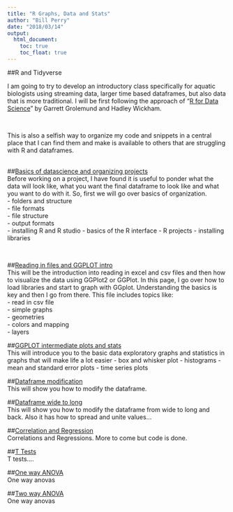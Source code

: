 ```yaml
---
title: "R Graphs, Data and Stats"
author: "Bill Perry"
date: "2018/03/14"
output:
  html_document:
    toc: true
    toc_float: true
---
```


##R and Tidyverse      

I am going to try to develop an introductory class specifically for aquatic biologists using streaming data, larger time based dataframes, but also data that is more traditional. I will be first following the approach of "[R for Data Science](HTTP://r4ds.had.co.nz/)" by Garrett Grolemund and Hadley Wickham.  
  
<br>   

This is also a selfish way to organize my code and snippets in a central place that I can find them and make is available to others that are struggling with R and dataframes.     
<br>

##[Basics of datascience and organizing projects](01_intro.html)     
Before working on a project, I have found it is useful to ponder what the data will look like, what you want the final dataframe to look like and what you want to do with it. So, first we will go over basics of organization.  
     - folders and structure    
     - file formats    
     - file structure     
     - output formats   
     - installing R and R studio
     - basics of the R interface
     - R projects
     - installing libraries       

<br>

##[Reading in files and GGPLOT intro](02_ggplot.html)     
This will be the introduction into reading in excel and csv files and then how to visualize the data using GGPlot2 or GGPlot. In this page, I go over how to load libraries and start to graph with GGplot. Understanding the basics is key and then I go from there. This file includes topics like:    
     - read in csv file    
     - simple graphs  
     - geometries   
     - colors and mapping   
     - layers 

##[GGPLOT intermediate plots and stats](03_ggplot_stats.html)    
This will introduce you to the basic data exploratory graphs and statistics in graphs that will make life a lot easier
      - box and whisker plot
      - histograms
      - mean and standard error plots
      - time series plots
    
##[Dataframe modification](04_data_modification.html)    
This will show you how to modify the dataframe.   

##[Dataframe wide to long](05_dataframe_widelong.html)    
This will show you how to modify the dataframe from wide to long and back. Also it has how to spread and unite values... 

##[Correlation and Regression](06_correlation_regression.html)  
Correlations and Regressions. More to come but code is done.    

##[T Tests](07_ttests.html)  
T tests....

##[One way ANOVA](08_oneway_anova.html)  
One way anovas  

##[Two way ANOVA](09_twoway_anovas.html)  
One way anovas  






   
   

<!-- Global Site Tag (gtag.js) - Google Analytics -->
<script async src="https://www.googletagmanager.com/gtag/js?id=UA-88373117-4"></script>
<script>
  window.dataLayer = window.dataLayer || [];
  function gtag(){dataLayer.push(arguments)};
  gtag('js', new Date());

  gtag('config', 'UA-88373117-4');
</script>
